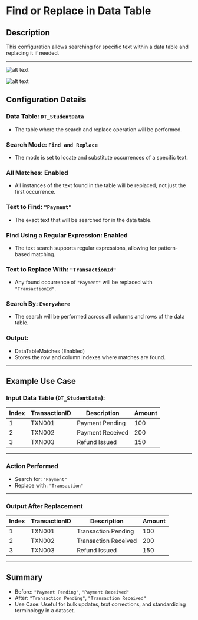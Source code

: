 # Find or Replace in Data Table

## Description

This configuration allows searching for specific text within a data table and replacing it if needed.

---

![alt text](../../../assets/datatable/find-or-replace-in-data-table.png)

![alt text](../../../assets/datatable/find-or-replace-in-data-table1.png)

## Configuration Details

### Data Table: `DT_StudentData`

- The table where the search and replace operation will be performed.

### Search Mode: `Find and Replace`

- The mode is set to locate and substitute occurrences of a specific text.

### All Matches: Enabled

- All instances of the text found in the table will be replaced, not just the first occurrence.

### Text to Find: `"Payment"`

- The exact text that will be searched for in the data table.

### Find Using a Regular Expression: Enabled

- The text search supports regular expressions, allowing for pattern-based matching.

### Text to Replace With: `"TransactionId"`

- Any found occurrence of `"Payment"` will be replaced with `"TransactionId"`.

### Search By: `Everywhere`

- The search will be performed across all columns and rows of the data table.

### Output:

- DataTableMatches (Enabled)
- Stores the row and column indexes where matches are found.

---

## Example Use Case

### Input Data Table (`DT_StudentData`):

| Index | TransactionID | Description       | Amount |
|-------|--------------|------------------|--------|
| 1     | TXN001       | Payment Pending  | 100    |
| 2     | TXN002       | Payment Received | 200    |
| 3     | TXN003       | Refund Issued    | 150    |

---

### Action Performed

- Search for: `"Payment"`
- Replace with: `"Transaction"`

---

### Output After Replacement

| Index | TransactionID | Description            | Amount |
|-------|--------------|-----------------------|--------|
| 1     | TXN001       | Transaction Pending   | 100    |
| 2     | TXN002       | Transaction Received  | 200    |
| 3     | TXN003       | Refund Issued         | 150    |

---

## Summary

- Before: `"Payment Pending"`, `"Payment Received"`
- After: `"Transaction Pending"`, `"Transaction Received"`
- Use Case: Useful for bulk updates, text corrections, and standardizing terminology in a dataset.